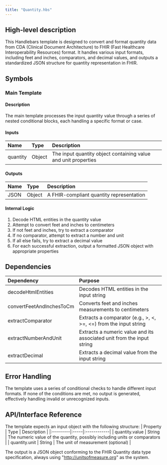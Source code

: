 ```yaml
---
title: "Quantity.hbs"
---
```


## High-level description
This Handlebars template is designed to convert and format quantity data from CDA (Clinical Document Architecture) to FHIR (Fast Healthcare Interoperability Resources) format. It handles various input formats, including feet and inches, comparators, and decimal values, and outputs a standardized JSON structure for quantity representation in FHIR.

## Symbols

### Main Template
#### Description
The main template processes the input quantity value through a series of nested conditional blocks, each handling a specific format or case.

#### Inputs
| Name | Type | Description |
|:-----|:-----|:------------|
| quantity | Object | The input quantity object containing value and unit properties |

#### Outputs
| Name | Type | Description |
|:-----|:-----|:------------|
| JSON | Object | A FHIR-compliant quantity representation |

#### Internal Logic
1. Decode HTML entities in the quantity value
2. Attempt to convert feet and inches to centimeters
3. If not feet and inches, try to extract a comparator
4. If no comparator, attempt to extract a number and unit
5. If all else fails, try to extract a decimal value
6. For each successful extraction, output a formatted JSON object with appropriate properties

## Dependencies
| Dependency | Purpose |
|:-----------|:--------|
| decodeHtmlEntities | Decodes HTML entities in the input string |
| convertFeetAndInchesToCm | Converts feet and inches measurements to centimeters |
| extractComparator | Extracts a comparator (e.g., &gt;, &lt;, &gt;=, &lt;=) from the input string |
| extractNumberAndUnit | Extracts a numeric value and its associated unit from the input string |
| extractDecimal | Extracts a decimal value from the input string |

## Error Handling
The template uses a series of conditional checks to handle different input formats. If none of the conditions are met, no output is generated, effectively handling invalid or unrecognized inputs.

## API/Interface Reference
The template expects an input object with the following structure:
| Property | Type | Description |
|:---------|:-----|:------------|
| quantity.value | String | The numeric value of the quantity, possibly including units or comparators |
| quantity.unit | String | The unit of measurement (optional) |

The output is a JSON object conforming to the FHIR Quantity data type specification, always using "http://unitsofmeasure.org" as the system.
